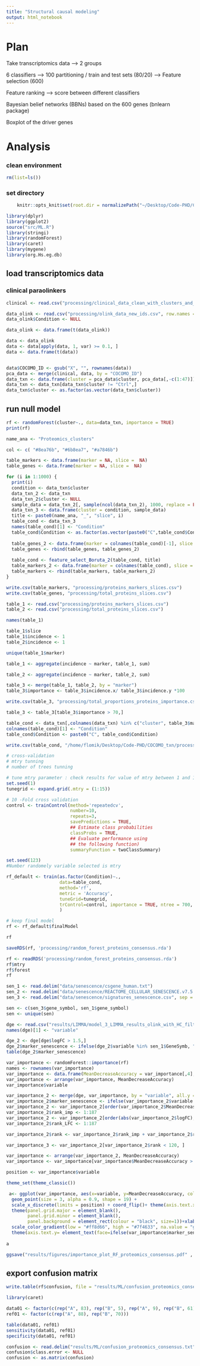 ```yaml
---
title: "Structural causal modeling"
output: html_notebook
---
```




# Plan

Take transcriptomics data --> 2 groups 

6 classifiers --> 100 partitioning / train and test sets (80/20) --> Feature selection (600) 

Feature ranking --> score between different classifiers 

Bayesian belief networks (BBNs) based on the 600 genes (bnlearn package) 

Boxplot of the driver genes 

# Analysis

### clean environment
```r
rm(list=ls())
```

### set directory
```r
    knitr::opts_knit$set(root.dir = normalizePath("~/Desktop/Code-PHD/COCOMO_txn/")) 
```

```r
library(dplyr)
library(ggplot2)
source("src/ML.R")
library(stringi)
library(randomForest)
library(caret)
library(mygene)
library(org.Hs.eg.db)
```

## load transcriptomics data
### clinical paraolinkers
```r
clinical <- read.csv("processing/clinical_data_clean_with_clusters_and_categories.csv")

data_olink <- read.csv("processing/olink_data_new_ids.csv", row.names = 1, check.names = FALSE)
data_olink$Condition <- NULL

data_olink <- data.frame(t(data_olink))

data <- data_olink
data <- data[apply(data, 1, var) >= 0.1, ]
data <- data.frame(t(data))


data$COCOMO_ID <- gsub("X", "", rownames(data))
pca_data <- merge(clinical, data, by = "COCOMO_ID")
data_txn <- data.frame(cluster = pca_data$cluster, pca_data[,-c(1:47)])
data_txn <- data_txn[data_txn$cluster != "Ctrl",]
data_txn$cluster <- as.factor(as.vector(data_txn$cluster))
```

## run null model
```r
rf <- randomForest(cluster~., data=data_txn, importance = TRUE)
print(rf)
```

```r
name_ana <- "Proteomics_clusters"
```

```r
col <- c( "#8ea76b", "#6b8ea7",	"#a7846b")
```

```r
table_markers <- data.frame(marker = NA, slice =  NA)
table_genes <- data.frame(marker = NA, slice =  NA)

for (i in 1:1000) {
  print(i)
  condition <- data_txn$cluster
  data_txn_2 <- data_txn
  data_txn_2$cluster <- NULL 
  sample_data = data_txn_2[, sample(ncol(data_txn_2), 1000, replace = FALSE)]
  data_txn_3 <- data.frame(cluster = condition, sample_data)
  title <- paste0(name_ana, "_", "slice", i)
  table_cond <- data_txn_3
  names(table_cond)[1] <- "Condition"
  table_cond$Condition <- as.factor(as.vector(paste0("C",table_cond$Condition)))
  
  table_genes_2 <- data.frame(marker = colnames(table_cond)[-1], slice = i)
  table_genes <- rbind(table_genes, table_genes_2)
  
  table_cond <- feature_select_Boruta_2(table_cond, title)
  table_markers_2 <- data.frame(marker = colnames(table_cond), slice = i)
  table_markers <- rbind(table_markers, table_markers_2)
}
```

```r
write.csv(table_markers, "processing/proteins_markers_slices.csv")
write.csv(table_genes, "processing/total_proteins_slices.csv")
```

```r
table_1 <- read.csv("processing/proteins_markers_slices.csv")
table_2 <- read.csv("processing/total_proteins_slices.csv")
```

```r
names(table_1)
```

```r
table_1$slice
table_1$incidence <- 1
table_2$incidence <- 1
```

```r
unique(table_1$marker)
```
```r
table_1 <- aggregate(incidence ~ marker, table_1, sum)
```

```r
table_2 <- aggregate(incidence ~ marker, table_2, sum)
```

```r
table_3 <- merge(table_1, table_2, by = "marker")
table_3$importance <- table_3$incidence.x/ table_3$incidence.y *100
```

```r
write.csv(table_3, "processing/total_proportions_proteins_importance.csv")
```

```r
table_3 <- table_3[table_3$importance > 70,]
```

```r
table_cond <- data_txn[,colnames(data_txn) %in% c("cluster", table_3$marker)]
colnames(table_cond)[1] <- "Condition"
table_cond$Condition <- paste0("C", table_cond$Condition)
```

```r
write.csv(table_cond, "/home/flomik/Desktop/Code-PHD/COCOMO_txn/processing/table_condition_biormarkers_proteomics.csv")
```

```r
# cross-validation
# mtry tunning
# number of trees tunning

# tune mtry parameter : check results for value of mtry between 1 and 15
set.seed(1)
tunegrid <- expand.grid(.mtry = (1:15)) 

# 10 -Fold cross validation
control <- trainControl(method='repeatedcv', 
                        number=10, 
                        repeats=3,
                        savePredictions = TRUE,
                        ## Estimate class probabilities
                        classProbs = TRUE,
                        ## Evaluate performance using 
                        ## the following function)
                        summaryFunction = twoClassSummary)

set.seed(123)
#Number randomely variable selected is mtry

rf_default <- train(as.factor(Condition)~., 
                    data=table_cond, 
                    method='rf', 
                    metric = 'Accuracy',
                    tuneGrid=tunegrid, 
                    trControl=control, importance = TRUE, ntree = 700,
                    )

# keep final model
rf <- rf_default$finalModel

rf

saveRDS(rf, 'processing/random_forest_proteins_consensus.rda')

```

```r
rf <- readRDS('processing/random_forest_proteins_consensus.rda')
rf$mtry
rf$forest
rf
```


```r
sen_1 <- read.delim("data/senescence/csgene_human.txt")
sen_2 <- read.delim("data/senescence/REACTOME_CELLULAR_SENESCENCE.v7.5.1.tsv")
sen_3 <- read.delim("data/senescence/signatures_senescence.csv", sep = ";")
```

```r
sen <- c(sen_3$gene_symbol, sen_1$gene_symbol)
sen <- unique(sen)
```

```r
dge <- read.csv("results/LIMMA/model_3_LIMMA_results_olink_with_HC_filt.csv", sep = " ")
names(dge)[1] <- "variable"
```

```r
dge_2 <- dge[dge$logFC > 1.5,]
dge_2$marker_senescence <- ifelse(dge_2$variable %in% sen_1$GeneSymb, "yes", "no")
table(dge_2$marker_senescence)
```
```r
var_importance <- randomForest::importance(rf)
names <- rownames(var_importance)
var_importance <- data.frame(MeanDecreaseAccuracy = var_importance[,4], variable = names)
var_importance <- arrange(var_importance, MeanDecreaseAccuracy)
var_importance$variable
```

```r
var_importance_2 <- merge(dge, var_importance, by = "variable", all.y = TRUE)
var_importance_2$marker_senescence <- ifelse(var_importance_2$variable %in% sen_1$GeneSymb, "yes", "no")
var_importance_2 <- var_importance_2[order(var_importance_2$MeanDecreaseAccuracy, decreasing = TRUE),]
var_importance_2$rank_imp <- 1:187
var_importance_2 <- var_importance_2[order(abs(var_importance_2$logFC), decreasing = TRUE),]
var_importance_2$rank_LFC <- 1:187

var_importance_2$rank <- var_importance_2$rank_imp + var_importance_2$rank_LFC

var_importance_3 <- var_importance_2[var_importance_2$rank < 120, ]
```

```r
var_importance <- arrange(var_importance_2, MeanDecreaseAccuracy)
var_importance <- var_importance[var_importance$MeanDecreaseAccuracy > 0.67,]
```

```r
position <- var_importance$variable
```



```r
theme_set(theme_classic())

 a<- ggplot(var_importance, aes(x=variable, y=MeanDecreaseAccuracy, color = logFC)) + 
  geom_point(size = 3, alpha = 0.9, shape = 19) +
  scale_x_discrete(limits = position) + coord_flip()+ theme(axis.text.x =element_text(colour="black", size = 12), axis.text.y = element_text(colour="black", size = 12))+
  theme(panel.grid.major = element_blank(), 
        panel.grid.minor = element_blank(),
        panel.background = element_rect(colour = "black", size=1))+xlab("")+theme_minimal() +
  scale_color_gradient(low = "#ff8d66", high = "#7f4633", na.value = "grey")+
  theme(axis.text.y= element_text(face=ifelse(var_importance$marker_senescence == "yes","bold","plain")))
 
a

ggsave("results/figures/importance_plot_RF_proteomics_consensus.pdf" , height = 5, width = 4)
```


## export confusion matrix
```r
write.table(rf$confusion, file = "results/ML/confusion_proteomics_consensus.txt", sep = "\t")
```

```r
library(caret)
```

```r
data01 <- factor(c(rep("A", 83), rep("B", 5), rep("A", 9), rep("B", 61)))
ref01 <- factor(c(rep("A", 88), rep("B", 70)))

table(data01, ref01)
sensitivity(data01, ref01)
specificity(data01, ref01)
```

```r
confusion <- read.delim("results/ML/confusion_proteomics_consensus.txt")
confusion$class.error <- NULL
confusion <- as.matrix(confusion)
```


